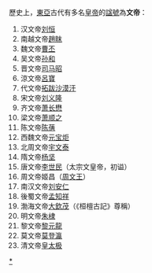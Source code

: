 歷史上，[[東亞|東亞]]古代有多名[[皇帝|皇帝]]的[[諡號|諡號]]為'''文帝'''：

#汉文帝[[刘恒|刘恒]]
#南越文帝[[趙眜|趙眜]]
#魏文帝[[曹丕|曹丕]]
#吴文帝[[孙和|孙和]]
#晋文帝[[司马昭|司马昭]]
#涼文帝[[呂寶|呂寶]]
#代文帝[[拓跋沙漠汗|拓跋沙漠汗]]
#宋文帝[[刘义隆|刘义隆]]
#齐文帝[[萧长懋|萧长懋]]
#梁文帝[[萧顺之|萧顺之]]
#陈文帝[[陈蒨|陈蒨]]
#西魏文帝[[元宝炬|元宝炬]]
#北周文帝[[宇文泰|宇文泰]]
#隋文帝[[杨坚|杨坚]]
#唐文帝[[李世民|李世民]]（太宗文皇帝，初谥）
#周文帝姬昌（[[周文王|周文王]]）
#南汉文帝[[刘安仁|刘安仁]]
#後蜀文帝[[孟知祥|孟知祥]]
#渤海文帝[[大欽茂|大欽茂]]（《桓檀古記》尊稱）
#明文帝[[朱棣|朱棣]]
#黎文帝[[黎元龍|黎元龍]]
#莫文帝[[莫登瀛|莫登瀛]]
#清文帝[[皇太极|皇太极]]

{{disambig}}
[[分类:諡文|*]]